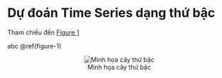 # Dự đoán Time Series dạng thứ bậc

Tham chiếu đến [Figure 1](#figure-1)

abc \@ref(figure-1)
<figure align="center" id="figure-1">
  <img src="../images/06/hierachical.png" alt="Minh họa cây thứ bậc">
  <figcaption>Minh họa cây thứ bậc</figcaption>
</figure>
